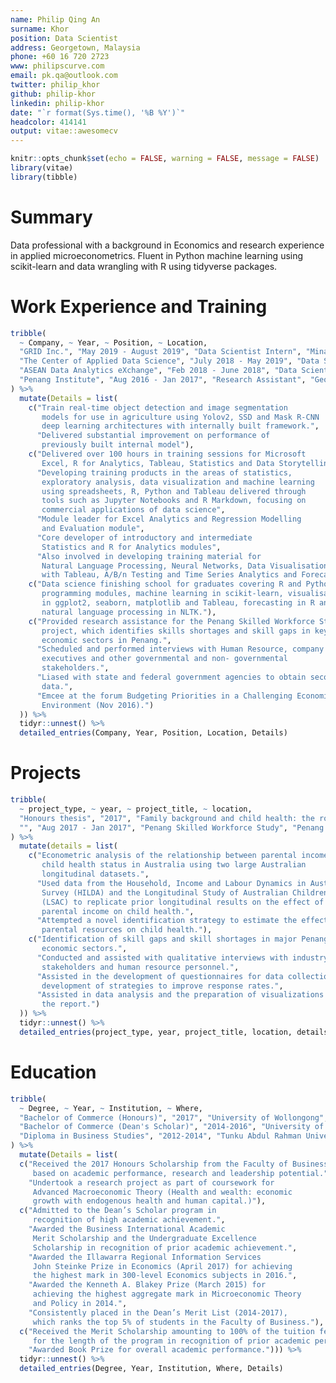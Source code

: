 ```yaml
---
name: Philip Qing An 
surname: Khor
position: Data Scientist
address: Georgetown, Malaysia
phone: +60 16 720 2723
www: philipscurve.com
email: pk.qa@outlook.com
twitter: philip_khor
github: philip-khor
linkedin: philip-khor
date: "`r format(Sys.time(), '%B %Y')`"
headcolor: 414141
output: vitae::awesomecv
---
```


```r
knitr::opts_chunk$set(echo = FALSE, warning = FALSE, message = FALSE)
library(vitae)
library(tibble)
```

# Summary

Data professional with a background in Economics and research experience in applied microeconometrics. Fluent in Python machine learning using scikit-learn and data wrangling with R using tidyverse packages.

# Work Experience and Training 

```r
tribble(
  ~ Company, ~ Year, ~ Position, ~ Location, 
  "GRID Inc.", "May 2019 - August 2019", "Data Scientist Intern", "Minato-ku, Tokyo",
  "The Center of Applied Data Science", "July 2018 - May 2019", "Data Scientist Associate", "Bangsar South, Kuala Lumpur",
  "ASEAN Data Analytics eXchange", "Feb 2018 - June 2018", "Data Scientist Trainee", "Bangsar South, Kuala Lumpur", 
  "Penang Institute", "Aug 2016 - Jan 2017", "Research Assistant", "George Town, Penang"
) %>% 
  mutate(Details = list(
    c("Train real-time object detection and image segmentation
       models for use in agriculture using Yolov2, SSD and Mask R-CNN
       deep learning architectures with internally built framework.", 
      "Delivered substantial improvement on performance of
       previously built internal model"), 
    c("Delivered over 100 hours in training sessions for Microsoft 
       Excel, R for Analytics, Tableau, Statistics and Data Storytelling", 
      "Developing training products in the areas of statistics, 
       exploratory analysis, data visualization and machine learning 
       using spreadsheets, R, Python and Tableau delivered through 
       tools such as Jupyter Notebooks and R Markdown, focusing on 
       commercial applications of data science",
      "Module leader for Excel Analytics and Regression Modelling 
       and Evaluation module",
      "Core developer of introductory and intermediate 
       Statistics and R for Analytics modules",
      "Also involved in developing training material for 
       Natural Language Processing, Neural Networks, Data Visualisation 
       with Tableau, A/B/n Testing and Time Series Analytics and Forecasting modules"), 
    c("Data science finishing school for graduates covering R and Python 
       programming modules, machine learning in scikit-learn, visualisation 
       in ggplot2, seaborn, matplotlib and Tableau, forecasting in R and 
       natural language processing in NLTK."), 
    c("Provided research assistance for the Penang Skilled Workforce Study
       project, which identifies skills shortages and skill gaps in key
       economic sectors in Penang.",
      "Scheduled and performed interviews with Human Resource, company
       executives and other governmental and non- governmental
       stakeholders.", 
      "Liased with state and federal government agencies to obtain secondary
       data.", 
      "Emcee at the forum Budgeting Priorities in a Challenging Economic
       Environment (Nov 2016).")
  )) %>% 
  tidyr::unnest() %>% 
  detailed_entries(Company, Year, Position, Location, Details)
```

# Projects 

```r
tribble(
  ~ project_type, ~ year, ~ project_title, ~ location, 
  "Honours thesis", "2017", "Family background and child health: the role of socioeconomic status and skills", "University of Wollongong", 
  "", "Aug 2017 - Jan 2017", "Penang Skilled Workforce Study", "Penang Institute"
) %>% 
  mutate(details = list(
    c("Econometric analysis of the relationship between parental income and
       child health status in Australia using two large Australian 
       longitudinal datasets.", 
      "Used data from the Household, Income and Labour Dynamics in Australia
       Survey (HILDA) and the Longitudinal Study of Australian Children
       (LSAC) to replicate prior longitudinal results on the effect of
       parental income on child health.", 
      "Attempted a novel identification strategy to estimate the effect of
       parental resources on child health."), 
    c("Identification of skill gaps and skill shortages in major Penang
       economic sectors.", 
      "Conducted and assisted with qualitative interviews with industry
       stakeholders and human resource personnel.", 
      "Assisted in the development of questionnaires for data collection and
       development of strategies to improve response rates.", 
      "Assisted in data analysis and the preparation of visualizations for
       the report.")
  )) %>% 
  tidyr::unnest() %>% 
  detailed_entries(project_type, year, project_title, location, details)
```

\newpage 

# Education

```r
tribble(
  ~ Degree, ~ Year, ~ Institution, ~ Where, 
  "Bachelor of Commerce (Honours)", "2017", "University of Wollongong", "NSW, Australia",
  "Bachelor of Commerce (Dean's Scholar)", "2014-2016", "University of Wollongong", "NSW, Australia",
  "Diploma in Business Studies", "2012-2014", "Tunku Abdul Rahman University College", "George Town, Penang"
) %>% 
  mutate(Details = list(
  c("Received the 2017 Honours Scholarship from the Faculty of Business 
     based on academic performance, research and leadership potential.", 
    "Undertook a research project as part of coursework for 
     Advanced Macroeconomic Theory (Health and wealth: economic 
     growth with endogenous health and human capital.)"), 
  c("Admitted to the Dean’s Scholar program in 
     recognition of high academic achievement.", 
    "Awarded the Business International Academic
     Merit Scholarship and the Undergraduate Excellence 
     Scholarship in recognition of prior academic achievement.", 
    "Awarded the Illawarra Regional Information Services 
     John Steinke Prize in Economics (April 2017) for achieving 
     the highest mark in 300-level Economics subjects in 2016.", 
    "Awarded the Kenneth A. Blakey Prize (March 2015) for 
     achieving the highest aggregate mark in Microeconomic Theory
     and Policy in 2014.", 
    "Consistently placed in the Dean’s Merit List (2014-2017), 
     which ranks the top 5% of students in the Faculty of Business."), 
  c("Received the Merit Scholarship amounting to 100% of the tuition fees 
     for the length of the program in recognition of prior academic performance.", 
    "Awarded Book Prize for overall academic performance."))) %>% 
  tidyr::unnest() %>% 
  detailed_entries(Degree, Year, Institution, Where, Details)
```




